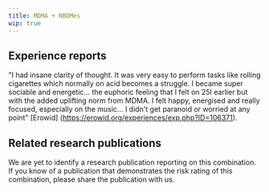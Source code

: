 ---
title: MDMA + NBOMes
wip: true
---

## Experience reports

"I had insane clarity of thought. It was very easy to perform tasks like rolling cigarettes which normally on acid becomes a struggle. I became super sociable and energetic...  the euphoric feeling that I felt on 25I earlier but with the added uplifting norm from MDMA. I felt happy, energised and really focused, especially on the music... I didn't get paranoid or worried at any point" [Erowid] (https://erowid.org/experiences/exp.php?ID=106371).


## Related research publications

We are yet to identify a research publication reporting on this combination. If you know of a publication that demonstrates the risk rating of this combination, please share the publication with us.



